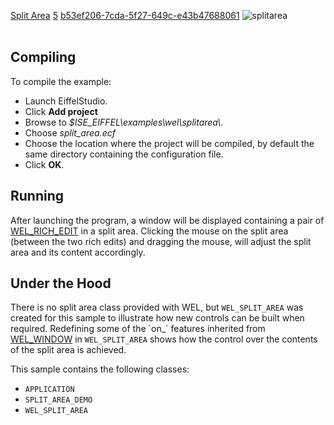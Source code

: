 [[Property:title|Split Area]]
[[Property:weight|5]]
[[Property:uuid|b53ef206-7cda-5f27-649c-e43b47688061]]
[[Image:splitarea|splitarea]]  <br/>
<br/>

==Compiling==

To compile the example: 
* Launch EiffelStudio. 
* Click '''Add project'''
* Browse to ''$ISE_EIFFEL\examples\wel\splitarea\''. 
* Choose ''split_area.ecf''
* Choose the location where the project will be compiled, by default the same directory containing the configuration file.
* Click '''OK'''. 

==Running==
After launching the program, a window will be displayed containing a pair of [[ref:libraries/wel/reference/wel_rich_edit_chart|WEL_RICH_EDIT]]  in a split area. Clicking the mouse on the split area (between the two rich edits) and dragging the mouse, will adjust the split area and its content accordingly. 
==Under the Hood==

There is no split area class provided with WEL, but <code>WEL_SPLIT_AREA</code> was created for this sample to illustrate how new controls can be built when required. Redefining some of the `on_` features inherited from [[ref:libraries/wel/reference/wel_window_chart|WEL_WINDOW]]  in <code>WEL_SPLIT_AREA</code> shows how the control over the contents of the split area is achieved.

This sample contains the following classes: 
* <code>APPLICATION</code>
* <code>SPLIT_AREA_DEMO</code>
* <code>WEL_SPLIT_AREA</code>


{{seealso|<br/>
[[ref:/libraries/wel/reference/wel_rich_edit_chart|WEL_RICH_EDIT]]  }}




